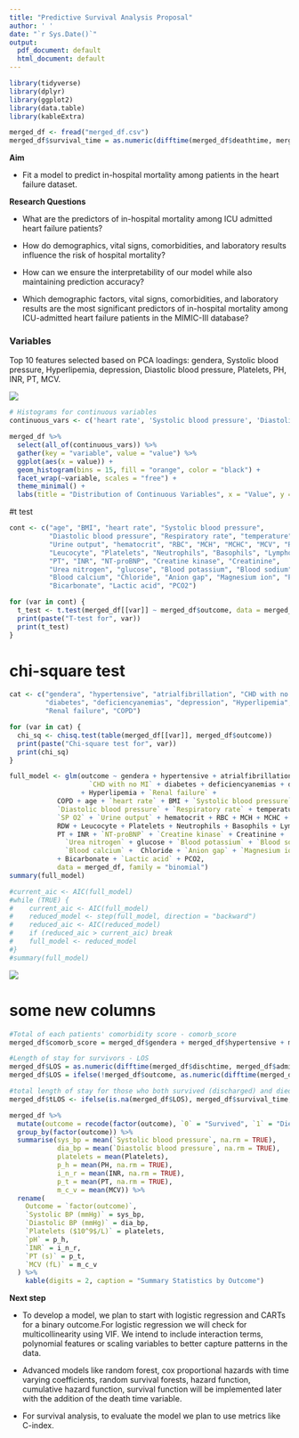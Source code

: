 ```yaml
---
title: "Predictive Survival Analysis Proposal"
author: ' '
date: "`r Sys.Date()`"
output:
  pdf_document: default
  html_document: default
---
```


```r
library(tidyverse)
library(dplyr)
library(ggplot2)
library(data.table)
library(kableExtra)
```

```r
merged_df <- fread("merged_df.csv")
merged_df$survival_time = as.numeric(difftime(merged_df$deathtime, merged_df$admittime, units = "day"))
```

**Aim**

-   Fit a model to predict in-hospital mortality among patients in the heart failure dataset.


**Research Questions**

-   What are the predictors of in-hospital mortality among ICU admitted heart failure patients? 

-   How do demographics, vital signs, comorbidities, and laboratory results influence the risk of            hospital mortality? 

-   How can we ensure the interpretability of our model  while also maintaining prediction accuracy? 

-   Which demographic factors, vital signs, comorbidities, and laboratory results are the most               significant  predictors of in-hospital mortality among ICU-admitted heart failure patients in the        MIMIC-III database?


### Variables

Top 10 features selected based on PCA loadings: gendera, Systolic blood pressure, Hyperlipemia, depression, Diastolic blood pressure, Platelets, PH, INR, PT, MCV. 


![](PCA.jpeg)


```r
# Histograms for continuous variables
continuous_vars <- c('heart rate', 'Systolic blood pressure', 'Diastolic blood pressure', 'Respiratory rate', 'temperature', 'SP O2')

merged_df %>%
  select(all_of(continuous_vars)) %>%
  gather(key = "variable", value = "value") %>%
  ggplot(aes(x = value)) +
  geom_histogram(bins = 15, fill = "orange", color = "black") +
  facet_wrap(~variable, scales = "free") +
  theme_minimal() +
  labs(title = "Distribution of Continuous Variables", x = "Value", y = "Frequency")

```


#t test  


```r
cont <- c("age", "BMI", "heart rate", "Systolic blood pressure", 
          "Diastolic blood pressure", "Respiratory rate", "temperature", "SP O2", 
          "Urine output", "hematocrit", "RBC", "MCH", "MCHC", "MCV", "RDW", 
          "Leucocyte", "Platelets", "Neutrophils", "Basophils", "Lymphocyte", 
          "PT", "INR", "NT-proBNP", "Creatine kinase", "Creatinine", 
          "Urea nitrogen", "glucose", "Blood potassium", "Blood sodium", 
          "Blood calcium", "Chloride", "Anion gap", "Magnesium ion", "PH", 
          "Bicarbonate", "Lactic acid", "PCO2")

for (var in cont) {
  t_test <- t.test(merged_df[[var]] ~ merged_df$outcome, data = merged_df)
  print(paste("T-test for", var))
  print(t_test)
}
```



# chi-square test 

```r
cat <- c("gendera", "hypertensive", "atrialfibrillation", "CHD with no MI", 
         "diabetes", "deficiencyanemias", "depression", "Hyperlipemia", 
         "Renal failure", "COPD")

for (var in cat) {
  chi_sq <- chisq.test(table(merged_df[[var]], merged_df$outcome))
  print(paste("Chi-square test for", var))
  print(chi_sq)
}
```


```r
full_model <- glm(outcome ~ gendera + hypertensive + atrialfibrillation + 
                    `CHD with no MI` + diabetes + deficiencyanemias + depression 
                  + Hyperlipemia + `Renal failure` + 
            COPD + age + `heart rate` + BMI + `Systolic blood pressure` + 
            `Diastolic blood pressure` + `Respiratory rate` + temperature + 
            `SP O2` + `Urine output` + hematocrit + RBC + MCH + MCHC + MCV + 
            RDW + Leucocyte + Platelets + Neutrophils + Basophils + Lymphocyte + 
            PT + INR + `NT-proBNP` + `Creatine kinase` + Creatinine + 
              `Urea nitrogen` + glucose + `Blood potassium` + `Blood sodium` + 
              `Blood calcium` +  Chloride + `Anion gap` + `Magnesium ion` + PH 
            + Bicarbonate + `Lactic acid` + PCO2, 
            data = merged_df, family = "binomial")
summary(full_model)
```

```r
#current_aic <- AIC(full_model)
#while (TRUE) {
#    current_aic <- AIC(full_model)
#    reduced_model <- step(full_model, direction = "backward")
#    reduced_aic <- AIC(reduced_model)
#    if (reduced_aic > current_aic) break
#    full_model <- reduced_model
#}
#summary(full_model)
```


![](error1.png)



# some new columns
```r
#Total of each patients' comorbidity score - comorb_score
merged_df$comorb_score = merged_df$gendera + merged_df$hypertensive + merged_df$atrialfibrillation + merged_df$`CHD with no MI` + merged_df$diabetes + merged_df$deficiencyanemias + merged_df$depression + merged_df$Hyperlipemia + merged_df$`Renal failure` + merged_df$COPD

#Length of stay for survivors - LOS
merged_df$LOS = as.numeric(difftime(merged_df$dischtime, merged_df$admittime, units = "days")) * !merged_df$outcome
merged_df$LOS = ifelse(!merged_df$outcome, as.numeric(difftime(merged_df$dischtime, merged_df$admittime, units = "days")), NA)

#total length of stay for those who both survived (discharged) and died - tLOS
merged_df$tLOS <- ifelse(is.na(merged_df$LOS), merged_df$survival_time, merged_df$LOS)

```



```r
merged_df %>%
  mutate(outcome = recode(factor(outcome), `0` = "Survived", `1` = "Died")) %>%
  group_by(factor(outcome)) %>%
  summarise(sys_bp = mean(`Systolic blood pressure`, na.rm = TRUE), 
            dia_bp = mean(`Diastolic blood pressure`, na.rm = TRUE),
            platelets = mean(Platelets),
            p_h = mean(PH, na.rm = TRUE),
            i_n_r = mean(INR, na.rm = TRUE),
            p_t = mean(PT, na.rm = TRUE),
            m_c_v = mean(MCV)) %>%
  rename(
    Outcome = `factor(outcome)`,
    `Systolic BP (mmHg)` = sys_bp,
    `Diastolic BP (mmHg)` = dia_bp,
    `Platelets ($10^9$/L)` = platelets,
    `pH` = p_h,
    `INR` = i_n_r,
    `PT (s)` = p_t,
    `MCV (fL)` = m_c_v
  ) %>%
    kable(digits = 2, caption = "Summary Statistics by Outcome")
```


**Next step**

-   To develop a model, we plan to start with logistic regression and CARTs for a binary outcome.For         logistic regression we will check for multicollinearity using VIF. We intend to include interaction      terms, polynomial features or scaling variables to better capture patterns in the data.  

-   Advanced models like random forest, cox proportional hazards with time varying coefficients, random      survival forests, hazard function, cumulative hazard function, survival function will be implemented     later with the addition of the death time variable. 

-   For survival analysis, to evaluate the model we plan to use metrics like C-index.






